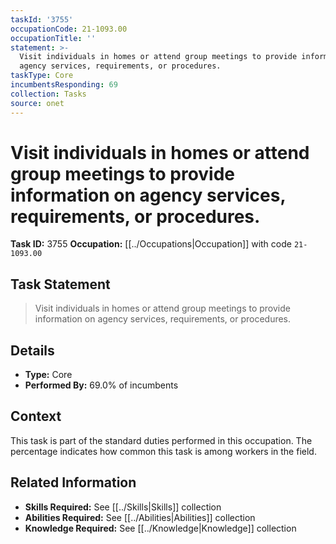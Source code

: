 ```yaml
---
taskId: '3755'
occupationCode: 21-1093.00
occupationTitle: ''
statement: >-
  Visit individuals in homes or attend group meetings to provide information on
  agency services, requirements, or procedures.
taskType: Core
incumbentsResponding: 69
collection: Tasks
source: onet
---
```

# Visit individuals in homes or attend group meetings to provide information on agency services, requirements, or procedures.

**Task ID:** 3755
**Occupation:** [[../Occupations|Occupation]] with code `21-1093.00`

## Task Statement

> Visit individuals in homes or attend group meetings to provide information on agency services, requirements, or procedures.

## Details

- **Type:** Core
- **Performed By:** 69.0% of incumbents

## Context

This task is part of the standard duties performed in this occupation. The percentage indicates how common this task is among workers in the field.

## Related Information

- **Skills Required:** See [[../Skills|Skills]] collection
- **Abilities Required:** See [[../Abilities|Abilities]] collection
- **Knowledge Required:** See [[../Knowledge|Knowledge]] collection
